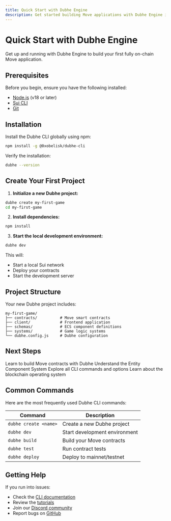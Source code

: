 ```yaml
---
title: Quick Start with Dubhe Engine
description: Get started building Move applications with Dubhe Engine in minutes
---
```


# Quick Start with Dubhe Engine

Get up and running with Dubhe Engine to build your first fully on-chain Move application.

## Prerequisites

Before you begin, ensure you have the following installed:

- [Node.js](https://nodejs.org/) (v18 or later)
- [Sui CLI](https://docs.sui.io/guides/developer/getting-started/sui-install)
- [Git](https://git-scm.com/)

## Installation

Install the Dubhe CLI globally using npm:

```bash
npm install -g @0xobelisk/dubhe-cli
```

Verify the installation:

```bash
dubhe --version
```

## Create Your First Project

1. **Initialize a new Dubhe project:**

```bash
dubhe create my-first-game
cd my-first-game
```

2. **Install dependencies:**

```bash
npm install
```

3. **Start the local development environment:**

```bash
dubhe dev
```

This will:
- Start a local Sui network
- Deploy your contracts
- Start the development server

## Project Structure

Your new Dubhe project includes:

```
my-first-game/
├── contracts/          # Move smart contracts
├── client/             # Frontend application
├── schemas/            # ECS component definitions
├── systems/            # Game logic systems
└── dubhe.config.js     # Dubhe configuration
```

## Next Steps

<CardGroup cols={2}>
  <Card
    title="Contract Development"
    icon="code"
    href="/tutorials/contract-development"
  >
    Learn to build Move contracts with Dubhe
  </Card>
  <Card
    title="ECS Architecture"
    icon="cubes"
    href="/dubhe/sui/ecs"
  >
    Understand the Entity Component System
  </Card>
  <Card
    title="CLI Reference"
    icon="terminal"
    href="/dubhe/sui/cli"
  >
    Explore all CLI commands and options
  </Card>
  <Card
    title="DubheOS"
    icon="desktop"
    href="/dubhe/dubheos/overview"
  >
    Learn about the blockchain operating system
  </Card>
</CardGroup>

## Common Commands

Here are the most frequently used Dubhe CLI commands:

| Command | Description |
|---------|-------------|
| `dubhe create <name>` | Create a new Dubhe project |
| `dubhe dev` | Start development environment |
| `dubhe build` | Build your Move contracts |
| `dubhe test` | Run contract tests |
| `dubhe deploy` | Deploy to mainnet/testnet |

## Getting Help

If you run into issues:

- Check the [CLI documentation](/dubhe/sui/cli)
- Review the [tutorials](/tutorials/contract-development)
- Join our [Discord community](https://discord.gg/nveFk3p6za)
- Report bugs on [GitHub](https://github.com/0xobelisk/dubhe)